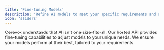 ```yaml
---
title: 'Fine-tuning Models'
description: 'Refine AI models to meet your specific requirements and achieve outstanding results.'
icon: 'sliders'
---
```


Cerevox understands that AI isn't one-size-fits-all. Our hosted API provides fine-tuning capabilities to adjust models to your unique needs. We ensure your models perform at their best, tailored to your requirements.

